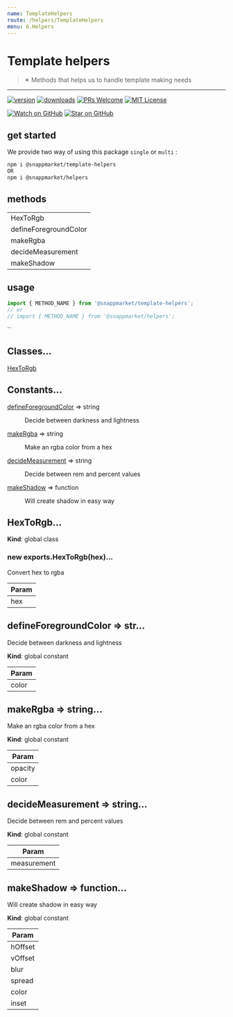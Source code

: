```yaml
---
name: TemplateHelpers
route: /helpers/TemplateHelpers
menu: 6.Helpers
---
```



# Template helpers
> ✴ Methods that helps us to handle template making needs
----

[![version](https://img.shields.io/npm/v/@snappmarket/template-helpers.svg?style=flat-square)](https://www.npmjs.com/package/@snappmarket/template-helpers)
[![downloads](https://img.shields.io/npm/dm/@snappmarket/template-helpers.svg?style=flat-square)](http://www.npmtrends.com/@snappmarket/template-helpers)
[![PRs Welcome](https://img.shields.io/badge/PRs-welcome-brightgreen.svg?style=flat-square)](http://makeapullrequest.com)
[![MIT License](https://img.shields.io/npm/l/@snappmarket/template-helpers.svg?style=flat-square)](https://github.com/snappmarket/frontend-toolbox/tree/master/packages/useDidUpdateEffect/blob/master/LICENSE.md)

[![Watch on GitHub](https://img.shields.io/github/watchers/snappmarket/frontend-toolbox.svg?style=social)](https://github.com/snappmarket/frontend-toolbox/watchers)
[![Star on GitHub](https://img.shields.io/github/stars/snappmarket/frontend-toolbox.svg?style=social)](https://github.com/snappmarket/frontend-toolbox/stargazers)

## get started 
We provide two way of using this package `single` or `multi` :
```bash
npm i @snappmarket/template-helpers
OR
npm i @snappmarket/helpers
```

## methods
|        |
| ------ |
| HexToRgb                                                 |  
| defineForegroundColor                                                 |  
| makeRgba                                                 |  
| decideMeasurement                                                 |  
| makeShadow                                                 |  

## usage 
```javascript
import { METHOD_NAME } from '@snappmarket/template-helpers';
// or 
// import { METHOD_NAME } from '@snappmarket/helpers';
```
``

## Classes...

<dl>
<dt><a href="#HexToRgb">HexToRgb</a></dt>
<dd></dd>
</dl>

## Constants...

<dl>
<dt><a href="#defineForegroundColor">defineForegroundColor</a> ⇒ string</dt>
<dd><p>Decide between darkness and lightness</p>
</dd>
<dt><a href="#makeRgba">makeRgba</a> ⇒ string</dt>
<dd><p>Make an rgba color from a hex</p>
</dd>
<dt><a href="#decideMeasurement">decideMeasurement</a> ⇒ string</dt>
<dd><p>Decide between rem and percent values</p>
</dd>
<dt><a href="#makeShadow">makeShadow</a> ⇒ function</dt>
<dd><p>Will create shadow in easy way</p>
</dd>
</dl>

<a name="HexToRgb"></a>

## HexToRgb...
**Kind**: global class  
<a name="new_HexToRgb_new"></a>

### new exports.HexToRgb(hex)...
Convert hex to rgba


| Param |
| --- |
| hex | 

<a name="defineForegroundColor"></a>

## defineForegroundColor ⇒ str...
Decide between darkness and lightness

**Kind**: global constant  

| Param |
| --- |
| color | 

<a name="makeRgba"></a>

## makeRgba ⇒ string...
Make an rgba color from a hex

**Kind**: global constant  

| Param |
| --- |
| opacity | 
| color | 

<a name="decideMeasurement"></a>

## decideMeasurement ⇒ string...
Decide between rem and percent values

**Kind**: global constant  

| Param |
| --- |
| measurement | 

<a name="makeShadow"></a>

## makeShadow ⇒ function...
Will create shadow in easy way

**Kind**: global constant  

| Param |
| --- |
| hOffset | 
| vOffset | 
| blur | 
| spread | 
| color | 
| inset | 

